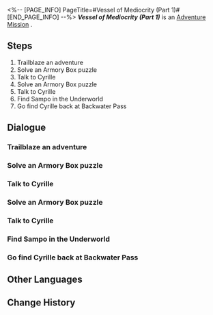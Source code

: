 <%-- [PAGE_INFO]
PageTitle=#Vessel of Mediocrity (Part 1)#
[END_PAGE_INFO] --%>
{{Stub|Dialogue, characters, and location(s)}}
{{Mission Infobox
|id            = 2010302
|title         = 
|image         = Mission Vessel of Mediocrity (Part 1).png
|type          = Adventure
|event_name    = 
|chapter       = 
|requirements  = [[Trailblaze Mission]] ''[[Lying in Rust]]'' completed
|summary       = You find a strange little girl, Cyrille, in the Fragmentum. You helped her to solve two puzzles, but somehow she still doesn't want to leave the Fragmentum with you. Sensing something amiss, you decide to ask Sampo for help, only to find that Cyrille has mysteriously disappeared upon your return.
|characters    = <!--characters that appear in this mission-->
|startLocation = <!--location as it intially appears on the mission screen-->
|world         = <!--i.e. Penacony-->
|area          = <!--i.e. A Child's Dream-->
|prev          = 
|next          = 
|exp           = 100
|credits       = 6000
|stellarJade   = 
|other         = {{Card List|Shield*100; Sparse Aether*6; Cyrille: An Old Diary*1|delim=;}}
}}
'''''Vessel of Mediocrity (Part 1)''''' is an [[Adventure Mission]]<!--in [world]-->.

==Steps==
# Trailblaze an adventure
# Solve an Armory Box puzzle
# Talk to Cyrille
# Solve an Armory Box puzzle
# Talk to Cyrille
# Find Sampo in the Underworld
# Go find Cyrille back at Backwater Pass

<!--
==Gameplay Notes==

--><!--
==Trial Character==

-->
==Dialogue==
{{Stub Dialogue}}
===Trailblaze an adventure===
{{Mission Description|type=adventure|location=<!--to be added-->|Those on the Path of Trailblaze will encounter all kinds of strange people and odd anecdotes during the journey. Not only do these trivial stories fill up trailblazers' journals, but they also deepen their connections to all worlds.}}
{{Dialogue Start}}
:{{tx}}
{{Dialogue End}}

===Solve an Armory Box puzzle===
{{Mission Description|type=adventure|location=<!--to be added-->|update|You find a strange little girl in the Fragmentum.<br />What's she doing in here? You try to communicate with her, but failed to learn anything useful.<br />The girl is being haunted by a mysterious "puzzle"... Perhaps you can help her escape this dangerous place?}}
{{Dialogue Start}}
:{{tx}}
{{Dialogue End}}

===Talk to Cyrille===
{{Mission Description|type=adventure|location=<!--to be added-->|update|You find a strange little girl, Cyrille, in the Fragmentum.<br />She's troubled by an Armory Box puzzle in front of her &mdash; you helped her solve it.<br />Talk to Cyrille, and see if you can learn more about her past.}}
{{Dialogue Start}}
:{{tx}}
{{Dialogue End}}

===Solve an Armory Box puzzle===
{{Mission Description|type=adventure|location=<!--to be added-->|update|You find a strange little girl, Cyrille, in the Fragmentum.<br />You helped her solve an Armory Box puzzle, but another weird puzzle appeared out of thin air.<br />You feel things are starting to get really weird... But a kind-hearted Trailblazer can't just leave a little girl out here all alone. Help her out again.}}
{{Dialogue Start}}
:{{tx}}
{{Dialogue End}}

===Talk to Cyrille===
{{Mission Description|type=adventure|location=<!--to be added-->|update|You find a strange little girl, Cyrille, in the Fragmentum.<br />You helped her solve another Armory Box puzzle, earning heartfelt praises from her.<br />Talk to her again and ask why she doesn't want to leave the Fragmentum.}}
{{Dialogue Start}}
:{{tx}}
{{Dialogue End}}

===Find Sampo in the Underworld===
{{Mission Description|type=adventure|location=<!--to be added-->|update|You find a strange little girl, Cyrille, in the Fragmentum.<br />You helped her to solve two puzzles, but somehow she still doesn't want to leave the Fragmentum with you.<br />In desperation, you resort to asking a master for help...}}
{{Dialogue Start}}
:{{tx}}
{{Dialogue End}}

===Go find Cyrille back at Backwater Pass===
{{Mission Description|type=adventure|location=<!--to be added-->|update|You find a strange little girl, Cyrille, in the Fragmentum.<br />You helped her to solve two puzzles, but somehow she still doesn't want to leave the Fragmentum with you.<br />Sampo finally agrees to help you resolve things &mdash; Go back to Backwater Pass and prove to him you're not crazy.}}
{{Dialogue Start}}
:{{tx}}
{{Dialogue End}}

==Other Languages==
{{Other Languages
|en   = Vessel of Mediocrity (Part 1)
|zhs  = 庸人的容器•其一
|zht  = 庸人的容器•其一
|ja   = 凡人の容器・その1
|ko   = 어리석은 자의 용기(容器)•1
|es   = Recipiente de la mediocridad I
|fr   = Réceptacle de médiocrité (partie 1)
|ru   = Сосуд заурядности I
|th   = ภาชนะแห่งสามัญ 1
|vi   = Rương Của Kẻ Tầm Thường-1
|de   = Behältnis des Mittelmaßes (Teil 1)
|id   = Wadah Orang Biasa (Bagian I)
|pt   = Recipiente da Mediocridade (Parte 1)
}}

==Change History==
{{Change History|1.0}}
